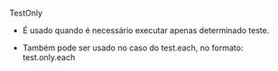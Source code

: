 TestOnly

- É usado quando é necessário executar apenas determinado teste.

- Também pode ser usado no caso do test.each, no formato: test.only.each
